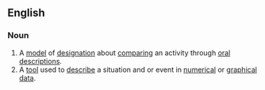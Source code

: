 ==English==

===Noun===
{{examples-right|sense=tool for numerical data|“Joseph has traveled 50% of his 26 hour journey between Florida and Maine.” [not] “Joseph is in the middle of his trip”}}
{{en-noun}}

# A [[model]] of [[designation]] about [[comparing]] an activity through [[oral]] [[descriptions]].
# A [[tool]] used to [[describe]] a situation and or event in [[numerical]] or [[graphical]] [[data]].